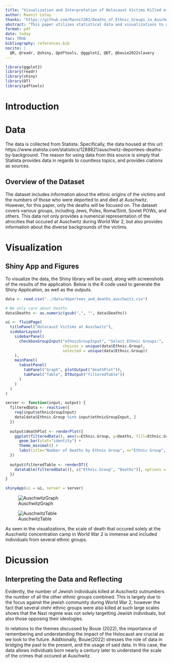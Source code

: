 ```yaml
---
title: "Visualization and Interpretation of Holocaust Victims Killed at Auschwitz"
author: Ravnit Lotay
thanks: "https://github.com/Ravnit202/Deaths_of_Ethnic_Groups_in_Auschwitz"
abstract: "This paper utilizes statistical data and visualizations to display the scope of death that occured for various ethnic groups at the Auschwitz concentration camp during World War 2."
format: pdf
date: today
toc: TRUE
bibliography: references.bib
nocite: |
  @R, @readr, @shiny, @pdftools, @ggplot2, @DT, @bouie2022slavery
---
```


```r
library(ggplot2)
library(readr)
library(shiny)
library(DT)
library(pdftools)
```

# Introduction

# Data
The data is collected from Statista. Specifically, the data housed at this url: https://www.statista.com/statistics/1288821/auschwitz-deportees-deaths-by-background. The reason for using data from this source is simply that Statista provides data in regards to countless topics, and provides ciations as sources.

## Overview of the Dataset

The dataset includes information about the ethnic origins of the victims and the numbers of those who were deported to and died at Auschwitz. However, for this paper, only the deaths will be focused on. The dataset covers various groups, including Jews, Poles, Roma/Sinti, Soviet POWs, and others. This data not only provides a numerical representation of the atrocities that occured at Auschwitz during World War 2, but also provides information about the diverse backgrounds of the victims. 

# Visualization

## Shiny App and Figures
To visualize the data, the Shiny library will be used, along with screenshots of the results of the application. Below is the R code used to generate the Shiny Application, as well as the outputs.
```r
data <- read.csv("../data/deportees_and_deaths_auschwitz.csv")

# We only care about Deaths
data$Deaths <- as.numeric(gsub(",", "", data$Deaths))

ui <- fluidPage(
  titlePanel("Holocaust Victims at Auschwitz"),
  sidebarLayout(
    sidebarPanel(
      checkboxGroupInput("ethnicGroupInput", "Select Ethnic Groups:",
                         choices = unique(data$Ethnic.Group),
                         selected = unique(data$Ethnic.Group))
    ),
    mainPanel(
      tabsetPanel(
        tabPanel("Graph", plotOutput("deathPlot")),
        tabPanel("Table", DTOutput("filteredTable"))
      )
    )
  )
)

server <- function(input, output) {
  filteredData <- reactive({
    req(input$ethnicGroupInput)
    data[data$Ethnic.Group %in% input$ethnicGroupInput, ]
  })
  
  output$deathPlot <- renderPlot({
    ggplot(filteredData(), aes(x=Ethnic.Group, y=Deaths, fill=Ethnic.Group)) +
      geom_bar(stat="identity") +
      theme_minimal() +
      labs(title="Number of Deaths by Ethnic Group", x="Ethnic Group", y="Number of Deaths")
  })
  
  output$filteredTable <- renderDT({
    datatable(filteredData()[, c("Ethnic.Group", "Deaths")], options = list(pageLength = 5))
  })
}

shinyApp(ui = ui, server = server)
```

![AuschwitzGraph](../figures/Graph.png)

![AuschwitzTable](../figures/Table.png)

As seen in the visualizations, the scale of death that occured solely at the Auschwitz concentration camp in World War 2 is immense and included individuals from several ethnic groups.


# Dicussion

## Interpreting the Data and Reflecting
Evidently, the number of Jewish individuals killed at Auschwitz outnumbers the number of all the other ethnic groups combined. This is largely due to the focus against the jewish community during World War 2, however the fact that several otehr ethnic groups were also killed at such large scales shows that the Nazi regime was not solely targetting Jewish individuals, but also those opposing their ideologies.

In relations to the themes discussed by Bouie (2022), the importance of remembering and understanding the impact of the Holocaust are crucial as we look to the future. Additionally, Bouie(2022) stresses the role of data in bridging the past to the present, and the usage of said data. In this case, the data allows individuals born nearly a century later to understand the scale of the crimes that occured at Auschwitz. 